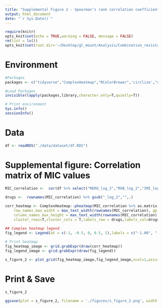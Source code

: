 ```yaml
---
title: "Supplemental Figure 2 - Spearman’s rank correlation coefficients between the minimum inhibitory concentration of last-line and novel agents"
output: html_document
date: "`r Sys.Date()`"
---
```


```r
require(knitr)
opts_knit$set(echo = TRUE,warning = FALSE, message = FALSE) 
rm(list = ls())
opts_knit$set(root.dir='~/Desktop/gl_mount/Analysis/Combination_resistance/pre-intro-blbli-resistance-ms/')
``` 

# Environment
```r
#Packages
packages <- c("tidyverse","ComplexHeatmap","RColorBrewer",'circlize',"cowplot")

#Load Packages
invisible(lapply(packages,library,character.only=T,quietly=T))

# Print environment
Sys.info()
sessionInfo()
``` 

# Data
```r
df <- readRDS("./data/dataset/df.RDS")
```

# Supplemental figure: Correlation matrix of MIC values
```r
MIC_correlation <-  cor(df %>% select("MERO_log_2","MVB_log_2","IMI_log_2","IR_log_2","CZA_log_2","TGC_log_2","CST_log_2","AMK_log_2","PLZ_log_2") , method="spearman") %>% round(.,2)
 
drugs <-  rownames(MIC_correlation) %>% gsub("_log_2","",.)

corr_heatmap <- ComplexHeatmap::pheatmap(MIC_correlation %>% as.matrix,border_color = "black",name ="Spearman's rank correlation coefficient",legend=F,fontsize = 12,
    row_names_max_width = max_text_width(rownames(MIC_correlation), gp = gpar(fontsize = 14)),
    column_names_max_height = max_text_width(rownames(MIC_correlation), gp = gpar(fontsize = 14)),
    cluster_rows=T,cluster_cols = T,labels_row = drugs,labels_col=drugs,number_color = "black",breaks = c(-1,0,1),color=c("blue","white","red"),display_numbers = T)  

## Complex heatmap legend 
fig_legend <- Legend(at = c(-1, -0.5, 0, 0.5, 1),labels = c("-1.00", "-0.50", "0.00", "0.50", "1.00"),title = "Spearman's rank correlation coefficient",direction = "horizontal",col_fun = colorRamp2(breaks = c(-1,  0,  1),colors = c("blue","white","red")), title_gp = gpar(fontsize = 14),labels_gp=gpar(fontsize=12),legend_width = unit(10, "cm"), title_position = 'topcenter')
 
# Print heatmap
fig_heatmap_image <- grid.grabExpr(draw(corr_heatmap))
fig_legend_image <- grid.grabExpr(draw(fig_legend))

s_figure_2 <- plot_grid(fig_heatmap_image,fig_legend_image,ncol=1,axis="l", align="hv",rel_heights = c(1,.15))
```

# Print & Save 
```r
s_figure_2
```

```r
ggsave(plot = s_figure_2, filename = './figures/s_figure_2.png', width = 7.25, height = 5)
```
